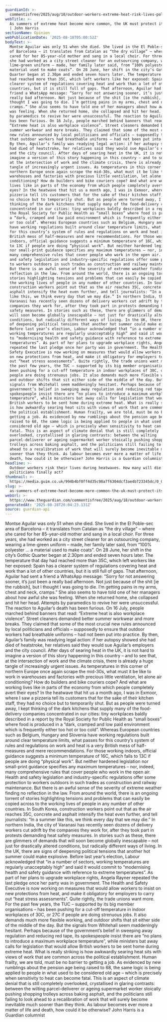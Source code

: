 ```yaml
---
guardianId: >-
  commentisfree/2025/aug/18/outdoor-workers-extreme-heat-risk-lives-politicians-spain-street-cleaner
webTitle: >-
  As summers of extreme heat become more common, the UK must protect its workers
  | John Harris
sectionName: Opinion
webPublicationDate: '2025-08-18T05:00:52Z'
bodyText: >-
  Montse Aguilar was only 51 when she died. She lived in the El Poble-sec area
  of Barcelona – it translates from Catalan as “the dry village” – where she
  cared for her 85-year-old mother and sang in a local choir. For three years,
  she had worked as a city street cleaner for an outsourcing company, wearing a
  lime-green uniform – made, her family later said, from “100% polyester … a
  material used to make coats”. On 28 June, her shift in the city’s Gothic
  Quarter began at 2.30pm and ended seven hours later. The temperature that day
  had reached more than 35C, which left workers like her exposed: Spain has a
  clearer system of regulations covering heat and work than a lot of other
  countries, but it is still full of gaps. That afternoon, Aguilar had sent a
  friend a WhatsApp message: “Sorry for not answering sooner, it’s just been a
  really bad afternoon. Not just because of the shit [ie the rubbish], but I
  thought I was going to die. I’m getting pains in my arms, chest and neck,
  cramps.” She also seems to have told one of her managers about how awful she
  was feeling. When she returned home, she collapsed and hit her head. Attempts
  by paramedics to revive her were unsuccessful. The reaction to Aguilar’s death
  has been furious. On 16 July, people marched behind banners that read:
  “Extreme heat is also workplace violence”. Street cleaners demanded better
  summer workwear and more breaks. They claimed that some of the most crucial
  new rules announced by local politicians and officials – supposedly to ensure
  that outdoor workers had breathable uniforms – had not been put into practice.
  By then, Aguilar’s family was readying legal action: if her autopsy showed she
  had died of heatstroke, her relatives said they would sue Aguilar’s employers
  and the city council. After days of searing heat in the UK, it is not hard to
  imagine a version of this story happening in this country – and to see that,
  at the intersection of work and the climate crisis, there is already a huge
  tangle of increasingly urgent issues. As temperatures in this corner of
  northern Europe once again scrape the mid-30s, what must it be like to work in
  warehouses and factories with precious little ventilation, let alone air
  conditioning? How do builders and bike couriers cope? And what are working
  lives like in parts of the economy from which people completely avert their
  eyes? In the heatwave that hit us a month ago, I was in Exmoor, where I saw a
  pizzeria tell its customers that for the sake of their kitchen staff, they had
  no choice but to temporarily shut. But as people were turned away, I kept
  thinking of the dark kitchens that supply many of the food-delivery companies
  concentrated in our cities: tiny workplaces baldly described in a report by
  the Royal Society for Public Health as “small boxes” where food is produced in
  a “dark, cramped and low paid environment which is frequently either too hot
  or too cold”. Whereas European countries such as Belgium, Hungary and Slovenia
  have working regulations built around clear temperature limits, what passes
  for this country’s system of rules and regulations on work and heat is a very
  British mess of half-measures and mere recommendations. For those working
  indoors, official guidance suggests a minimum temperature of 16C, which falls
  to 13C if people are doing “physical work”. But neither hardened legislation
  nor small-print guidance specifies any maximum temperatures – nor, indeed,
  many comprehensive rules that cover people who work in the open air. Health
  and safety legislation and industry-specific regulations offer some protection
  to workers outdoors in such trades as construction and railway maintenance.
  But there is an awful sense of the severity of extreme weather finding no
  reflection in the law. From around the world, there is an ongoing torrent of
  stories highlighting tensions and problems that can easily be copied across to
  the working lives of people in any number of other countries. In South Korea,
  construction workers point out that as the air reaches 35C, concrete and
  asphalt intensify the heat even further, and tell journalists: “In a summer
  like this, we think every day that we may die.” In northern India, the city of
  Varanasi has recently seen dozens of delivery workers cut adrift by the
  companies they work for, after they took part in protests demanding heat
  safety measures. In stories such as these, there are glimmers of demands that
  will soon become globally inescapable – not just for drastically altered
  conditions, but radically different ways of living. In the UK, there are signs
  of deepening political tensions that another hot summer could make explosive.
  Before last year’s election, Labour acknowledged that “in a number of sectors,
  working temperatures are regularly unacceptably high” and said it would commit
  to “modernising health and safety guidance with reference to extreme
  temperatures”. As part of her plans to upgrade workplace rights, Angela Rayner
  repeated the last pledge once her party was in government. The Health and
  Safety Executive is now working on measures that would allow workers to insist
  on new protections from heat, and make it obligatory for employers to carry
  out “heat stress assessments”. Quite rightly, the trade unions want more. For
  the past few years, the TUC – supported by its big member organisations – has
  been pushing for a cut-off temperature in indoor workplaces of 30C, or 27C if
  people are doing strenuous jobs. It also demands much more flexible working,
  and outdoor shifts that sit either side of the middle of the day. But the
  signals from Whitehall seem maddeningly hesitant. Perhaps because of the
  government’s belief in sweeping away regulation and reducing red tape, its
  spokespeople insist there are “no plans to introduce a maximum workplace
  temperature”, while ministers bat away calls for legislation that would allow
  British workers to be sent home during extreme heat. What is really striking
  is how awkwardly searing heat sits with views of work that are common across
  the political establishment. Human frailty, we are told, must be no barrier to
  getting a job. As evidenced by new rumblings about the pension age being
  raised to 68, the same logic is being applied to people in what used to be
  considered old age – which is precisely when sensitivity to heat can become
  fatal. This is an aspect of climate denial that is still completely
  overlooked, crystallised in glaring contrasts: between the wilting
  parcel-deliverer or ageing supermarket worker stoically pushing shopping
  trolleys across baking asphalt, and the politicians still failing to look
  ahead to a recalibration of work that will surely become inevitable much
  sooner than they think. As labour becomes ever more a matter of life and
  death, how could it be otherwise? John Harris is a Guardian columnist
headline: >-
  Outdoor workers risk their lives during heatwaves. How many will die before
  politicians finally act?
thumbnail: >-
  https://media.guim.co.uk/994b4bf0ff4d35c98a7f6304dcf3ae4b723345dc/0_0_5000_4000/500.jpg
slug: >-
  as-summers-of-extreme-heat-become-more-common-the-uk-must-protect-its-workers-or-john-harris
webUrl: >-
  https://www.theguardian.com/commentisfree/2025/aug/18/outdoor-workers-extreme-heat-risk-lives-politicians-spain-street-cleaner
generatedAt: '2025-08-28T20:04:23.131Z'
source: guardian-api
---
```

Montse Aguilar was only 51 when she died. She lived in the El Poble-sec area of Barcelona – it translates from Catalan as “the dry village” – where she cared for her 85-year-old mother and sang in a local choir. For three years, she had worked as a city street cleaner for an outsourcing company, wearing a lime-green uniform – made, her family later said, from “100% polyester … a material used to make coats”. On 28 June, her shift in the city’s Gothic Quarter began at 2.30pm and ended seven hours later. The temperature that day had reached more than 35C, which left workers like her exposed: Spain has a clearer system of regulations covering heat and work than a lot of other countries, but it is still full of gaps. That afternoon, Aguilar had sent a friend a WhatsApp message: “Sorry for not answering sooner, it’s just been a really bad afternoon. Not just because of the shit [ie the rubbish], but I thought I was going to die. I’m getting pains in my arms, chest and neck, cramps.” She also seems to have told one of her managers about how awful she was feeling. When she returned home, she collapsed and hit her head. Attempts by paramedics to revive her were unsuccessful. The reaction to Aguilar’s death has been furious. On 16 July, people marched behind banners that read: “Extreme heat is also workplace violence”. Street cleaners demanded better summer workwear and more breaks. They claimed that some of the most crucial new rules announced by local politicians and officials – supposedly to ensure that outdoor workers had breathable uniforms – had not been put into practice. By then, Aguilar’s family was readying legal action: if her autopsy showed she had died of heatstroke, her relatives said they would sue Aguilar’s employers and the city council. After days of searing heat in the UK, it is not hard to imagine a version of this story happening in this country – and to see that, at the intersection of work and the climate crisis, there is already a huge tangle of increasingly urgent issues. As temperatures in this corner of northern Europe once again scrape the mid-30s, what must it be like to work in warehouses and factories with precious little ventilation, let alone air conditioning? How do builders and bike couriers cope? And what are working lives like in parts of the economy from which people completely avert their eyes? In the heatwave that hit us a month ago, I was in Exmoor, where I saw a pizzeria tell its customers that for the sake of their kitchen staff, they had no choice but to temporarily shut. But as people were turned away, I kept thinking of the dark kitchens that supply many of the food-delivery companies concentrated in our cities: tiny workplaces baldly described in a report by the Royal Society for Public Health as “small boxes” where food is produced in a “dark, cramped and low paid environment which is frequently either too hot or too cold”. Whereas European countries such as Belgium, Hungary and Slovenia have working regulations built around clear temperature limits, what passes for this country’s system of rules and regulations on work and heat is a very British mess of half-measures and mere recommendations. For those working indoors, official guidance suggests a minimum temperature of 16C, which falls to 13C if people are doing “physical work”. But neither hardened legislation nor small-print guidance specifies any maximum temperatures – nor, indeed, many comprehensive rules that cover people who work in the open air. Health and safety legislation and industry-specific regulations offer some protection to workers outdoors in such trades as construction and railway maintenance. But there is an awful sense of the severity of extreme weather finding no reflection in the law. From around the world, there is an ongoing torrent of stories highlighting tensions and problems that can easily be copied across to the working lives of people in any number of other countries. In South Korea, construction workers point out that as the air reaches 35C, concrete and asphalt intensify the heat even further, and tell journalists: “In a summer like this, we think every day that we may die.” In northern India, the city of Varanasi has recently seen dozens of delivery workers cut adrift by the companies they work for, after they took part in protests demanding heat safety measures. In stories such as these, there are glimmers of demands that will soon become globally inescapable – not just for drastically altered conditions, but radically different ways of living. In the UK, there are signs of deepening political tensions that another hot summer could make explosive. Before last year’s election, Labour acknowledged that “in a number of sectors, working temperatures are regularly unacceptably high” and said it would commit to “modernising health and safety guidance with reference to extreme temperatures”. As part of her plans to upgrade workplace rights, Angela Rayner repeated the last pledge once her party was in government. The Health and Safety Executive is now working on measures that would allow workers to insist on new protections from heat, and make it obligatory for employers to carry out “heat stress assessments”. Quite rightly, the trade unions want more. For the past few years, the TUC – supported by its big member organisations – has been pushing for a cut-off temperature in indoor workplaces of 30C, or 27C if people are doing strenuous jobs. It also demands much more flexible working, and outdoor shifts that sit either side of the middle of the day. But the signals from Whitehall seem maddeningly hesitant. Perhaps because of the government’s belief in sweeping away regulation and reducing red tape, its spokespeople insist there are “no plans to introduce a maximum workplace temperature”, while ministers bat away calls for legislation that would allow British workers to be sent home during extreme heat. What is really striking is how awkwardly searing heat sits with views of work that are common across the political establishment. Human frailty, we are told, must be no barrier to getting a job. As evidenced by new rumblings about the pension age being raised to 68, the same logic is being applied to people in what used to be considered old age – which is precisely when sensitivity to heat can become fatal. This is an aspect of climate denial that is still completely overlooked, crystallised in glaring contrasts: between the wilting parcel-deliverer or ageing supermarket worker stoically pushing shopping trolleys across baking asphalt, and the politicians still failing to look ahead to a recalibration of work that will surely become inevitable much sooner than they think. As labour becomes ever more a matter of life and death, how could it be otherwise? John Harris is a Guardian columnist
